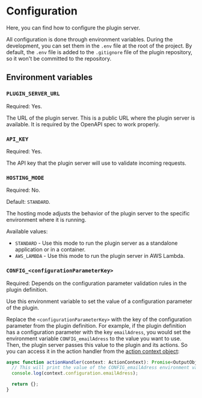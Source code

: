 # Configuration

Here, you can find how to configure the plugin server.

All configuration is done through environment variables.
During the development, you can set them in the `.env` file at the root of the project.
By default, the `.env` file is added to the `.gitignore` file of the plugin repository, so it won't be committed to the repository.

## Environment variables

### `PLUGIN_SERVER_URL`

Required: Yes.

The URL of the plugin server.
This is a public URL where the plugin server is available.
It is required by the OpenAPI spec to work properly.

### `API_KEY`

Required: Yes.

The API key that the plugin server will use to validate incoming requests.

### `HOSTING_MODE`

Required: No.

Default: `STANDARD`.

The hosting mode adjusts the behavior of the plugin server to the specific environment where it is running.

Available values:

- `STANDARD` - Use this mode to run the plugin server as a standalone application or in a container.
- `AWS_LAMBDA` - Use this mode to run the plugin server in AWS Lambda.

### `CONFIG_<configurationParameterKey>`

Required: Depends on the configuration parameter validation rules in the plugin definition.

Use this environment variable to set the value of a configuration parameter of the plugin.

Replace the `<configurationParameterKey>` with the key of the configuration parameter from the plugin definition.
For example, if the plugin definition has a configuration parameter with the key `emailAdress`, you would set the environment variable `CONFIG_emailAdress` to the value you want to use.
Then, the plugin server passes this value to the plugin and its actions.
So you can access it in the action handler from the [action context object](/docs/sdk/api-reference#action-context-types):

```typescript
async function actionHandler(context: ActionContext): Promise<OutputObject> {
  // This will print the value of the CONFIG_emailAdress environment variable
  console.log(context.configuration.emailAdress);

  return {};
}
```
